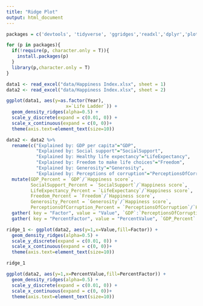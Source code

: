 ```yaml
---
title: "Ridge Plot"
output: html_document
---
```


```r
packages = c('devtools', 'tidyverse', 'ggridges','readxl','dplyr','plotly')

for (p in packages){
  if(!require(p, character.only = T)){
    install.packages(p)
  }
  library(p,character.only = T)
} 
```

```r
data1 <- read_excel("data/Happiness Index.xlsx", sheet = 1)
data2 <- read_excel("data/Happiness Index.xlsx", sheet = 2)
```

```r
ggplot(data1, aes(y=as.factor(Year),
                      x=`Life Ladder`)) +
  geom_density_ridges(alpha=0.5) +
  scale_y_discrete(expand = c(0.01, 0)) +  
  scale_x_continuous(expand = c(0, 0))+
  theme(axis.text=element_text(size=10))
```

```r
data2 <- data2 %>% 
  rename(c("Explained by: GDP per capita"="GDP",
           "Explained by: Social support"="SocialSupport",
           "Explained by: Healthy life expectancy"="LifeExpectancy",
           "Explained by: Freedom to make life choices"="Freedom",
           "Explained by: Generosity"="Generosity",
           "Explained by: Perceptions of corruption"="PerceptionsOfCorruption")) %>%
  mutate(GDP_Percent = `GDP`/`Happiness score`,
         SocialSupport_Percent = `SocialSupport`/`Happiness score`,
         LifeExpectancy_Percent = `LifeExpectancy`/`Happiness score`,
         Freedom_Percent = `Freedom`/`Happiness score`,
         Generosity_Percent = `Generosity`/`Happiness score`,
         PerceptionsOfCorruption_Percent = `PerceptionsOfCorruption`/`Happiness score`) %>%
  gather( key = "Factor", value = "Value", `GDP`:`PerceptionsOfCorruption`, na.rm = FALSE, convert = FALSE, factor_key = FALSE) %>%
  gather( key = "PercentFactor", value = "PercentValue", `GDP_Percent`:`PerceptionsOfCorruption_Percent`, na.rm = FALSE, convert = FALSE, factor_key = FALSE) 
```

```r
ridge_1 <- ggplot(data2, aes(y=1,x=Value,fill=Factor)) +
  geom_density_ridges(alpha=0.5) +
  scale_y_discrete(expand = c(0.01, 0)) +  
  scale_x_continuous(expand = c(0, 0))+
  theme(axis.text=element_text(size=10))

ridge_1
```

```r
ggplot(data2, aes(y=1,x=PercentValue,fill=PercentFactor)) +
  geom_density_ridges(alpha=0.5) +
  scale_y_discrete(expand = c(0.01, 0)) +  
  scale_x_continuous(expand = c(0, 0))+
  theme(axis.text=element_text(size=10))
```